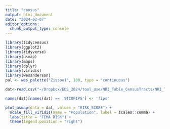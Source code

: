 ```yaml
---
title: "census"
output: html_document
date: "2024-02-07"
editor_options: 
  chunk_output_type: console
---
```

```r

library(tidycensus)
library(ggplot2)
library(tidyverse)
library(usmap)
library(maps)
library(dplyr)
library(viridis)
library(wesanderson)
pal <- wes_palette("Zissou1", 100, type = "continuous")


```



```r
dat<-read.csv("~/Dropbox/EDS_2024/tool_use/NRI_Table_CensusTracts/NRI_Table_CensusTracts.csv")

names(dat)[names(dat) == 'STCOFIPS'] <- 'fips'

plot_usmap(data = dat, values = "RISK_SCORE") + 
  scale_fill_viridis(name = "Population", label = scales::comma) + 
  labs(title = "FEMA RISK") +
  theme(legend.position = "right")


```


